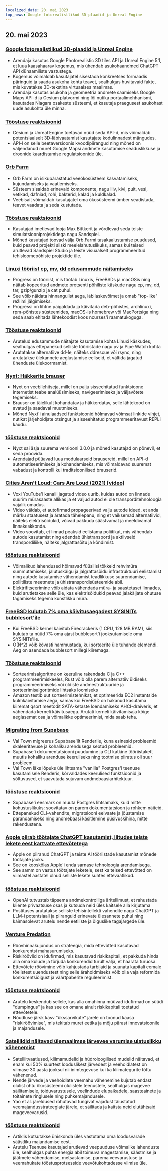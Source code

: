 ```yaml
---
localized_date: 20. mai 2023
top_news: Google fotorealistlikud 3D-plaadid ja Unreal Engine
---
```


## 20. mai 2023

### [Google fotorealistlikud 3D-plaadid ja Unreal Engine](https://nilsbakker.nl/portfolio/3d-tiles/)

- Arendaja kasutas Google Photorealistic 3D tiles API ja Unreal Engine 5.1, et luua kaasahaarav kogemus, mis ühendab asukohaandmed ChatGPT API dünaamiliste vastustega.
- Kogemus võimaldab kasutajatel sisestada konkreetses formaadis päringuid ja saada asukoha kohta teavet, sealhulgas huvitavaid fakte, mis kuvatakse 3D-tekstina virtuaalses maailmas.
- Arendaja kasutas asukoha ja geomeetria andmete saamiseks Google Maps API-d ja Cesium platvormi ning lõi nutika portaalimehhanismi, kasutades Niagara osakeste süsteemi, et kasutaja praegusest asukohast uude asukohta üle minna.

### [Tööstuse reaktsioonid](http://news.ycombinator.com/item?id=36000631)

- Cesium ja Unreal Engine toetavad nüüd seda API-d, mis võimaldab potentsiaalselt 3D-läbivaatamist kasutajate kodulinnadest mängudes.
- API-l on selle beetaversioonis kvoodipiirangud ning mõned on väljendanud muret Google Mapsi andmete kasutamise seaduslikkuse ja droonide kaardistamise regulatsioonide üle.

### [Orb Farm](https://orb.farm/)

- Orb Farm on isikupärastatud veeökosüsteem kasvatamiseks, kujundamiseks ja vaatlemiseks.
- Süsteem sisaldab erinevaid komponente, nagu liiv, kivi, puit, vesi, vetikad, dafniad, rohi, bakterid, kalad ja kuldkalad.
- Veebisait võimaldab kasutajatel oma ökosüsteemi ümber seadistada, teavet vaadata ja seda kustutada.

### [Tööstuse reaktsioonid](http://news.ycombinator.com/item?id=35999835)

- Kasutajad imetlevad looja Max Bittkerit ja võrdlevad seda teiste simulatsiooniprojektidega nagu Sandspiel.
- Mõned kasutajad toovad välja Orb.Farmi tasakaalustamise puudused, kuid peavad projekti siiski meelelahutuslikuks, samas kui teised arutlevad Sandspiel Studio ja teiste visuaalselt programmeeritud tehisloomepõhiste projektide üle.

### [Linuxi tööriist cp, mv, dd edusammude näitamiseks](https://github.com/Xfennec/progress)

- Progress on tööriist, mis töötab Linuxis, FreeBSDs ja macOSis ning näitab kopeeritud andmete protsenti põhiliste käskude nagu cp, mv, dd, tar, gzip/gunzip ja cat puhul.
- See võib näidata hinnangulist aega, läbilaskevõimet ja omab "top-like" režiimi jälgimiseks.
- Progressi on lihtne paigaldada ja käivitada deb-põhistes, archlinuxi, rpm-põhistes süsteemides, macOS-is homebrew või MacPortsiga ning seda saab ehitada lähtekoodist koos ncurses'i raamatukoguga.

### [Tööstuse reaktsioonid](http://news.ycombinator.com/item?id=36000407)

- Arutelud edusammude näitajate kasutamise kohta Linuxi käskudes, sealhulgas ettepanekud selliste tööriistade nagu pv ja Pipe Watch kohta
- Arutatakse alternatiive dd-le, näiteks ddrescue või rsync, ning arutatakse ülekannete aeglustamise eeliseid, et vältida jagatud ühenduste ülekoormamist.

### [Nyxt: Häkkerite brauser](https://nyxt.atlas.engineer/)

- Nyxt on veebilehitseja, millel on palju sisseehitatud funktsioone internetist teabe analüüsimiseks, navigeerimiseks ja väljavõtete tegemiseks.
- Brauser on täielikult kohandatav ja häkkerdatav, selle lähtekood on avatud ja saadaval muutmiseks.
- Mõned Nyxt'i ainulaadsed funktsioonid hõlmavad võimsat linkide vihjet, nutikat järjehoidjate otsingut ja sisseehitatud programmeeritavust REPLi kaudu.

### [tööstuse reaktsioonid](http://news.ycombinator.com/item?id=36006423)

- Nyxt sai äsja suurema versiooni 3.0.0 ja mõned kasutajad on põnevil, et seda proovida.
- Arendajad püüavad luua modulaarseid brausereid, millel on API-d automatiseerimiseks ja kohandamiseks, mis võimaldavad suuremat vabadust ja kontrolli kui traditsioonilised brauserid.

### [Cities Aren't Loud: Cars Are Loud (2021) [video]](https://www.youtube.com/watch?v=CTV-wwszGw8)

- Voxi YouTube'i kanalil jagatud video uurib, kuidas autod on linnade suurim mürasaaste allikas ja et valjud autod ei ole transporditehnoloogia vajalik omadus.
- Video väidab, et autofirmad propageerivad valju autode ideed, et anda märku staatusest ja äratada tähelepanu, ning et vaiksemad alternatiivid, näiteks elektrisõidukid, võivad pakkuda säästvamat ja meeldivamat linnakeskkonda.
- Video soovitab, et linnad peaksid eelistama poliitikat, mis vähendab autode kasutamist ning edendab ühistransporti ja aktiivseid transpordiliike, näiteks jalgrattasõitu ja kõndimist.

### [tööstuse reaktsioonid](http://news.ycombinator.com/item?id=35999950)

- Võimalikud lahendused hõlmavad füüsilisi tõkkeid rehvimüra summutamiseks, jalutuskäigu ja jalgrattasõidu infrastruktuuri eelistamist ning autode kasutamise vähendamist teadlikkuse suurendamise, poliitiliste meetmete ja ühistranspordisüsteemide abil.
- Elektrifitseerimine võib aidata vähendada müra- ja saastetaset linnades, kuid arutletakse selle üle, kas elektrisõidukid peavad jalakäijate ohutuse tagamiseks tegema kunstlikku müra.

### [FreeBSD kulutab 7% oma käivitusaegadest SYSINITs bubblesort'ile](https://twitter.com/cperciva/status/1659558311920914432)

- Kui FreeBSD kernel käivitub Firecrackeris (1 CPU, 128 MB RAM), siis kulutab ta nüüd 7% oma ajast bubblesort'i jooksutamisele oma SYSINITs'ile.
- O(N^2) võib kõvasti hammustada, kui sorteerite üle tuhande elemendi. Aeg on asendada bubblesort millegi kiiremaga.

### [Tööstuse reaktsioonid](http://news.ycombinator.com/item?id=36002574)

- Sorteerimisalgoritme on keeruline rakendada C ja C++ programmeerimiskeeles, Rust võib olla parem alternatiiv üldiseks programmeerimiseks või üldiste andmestruktuuride ja sorteerimisalgoritmide lihtsaks loomiseks
- Amazon testib uut sorteerimistehnikat, et optimeerida EC2 instantside külmkäivitamise aega, samas kui FreeBSD on hakanud kasutama kiiremat qsort meetodit SATA-ketaste loendamiseks AHCI-draiveris, et vähendada kerneli käivitusaega. Arutati kerneli käivitamisaja kõige aeglasemat osa ja võimalikke optimeerimisi, mida saab teha.

### [Migrating from Supabase](https://blog.val.town/blog/migrating-from-supabase)

- Val Town migreerus Supabase'ilt Renderile, kuna esinesid probleemid skaleeritavuse ja kohaliku arendusega seotud probleemid.
- Supabase'i dokumentatsiooni puudumine ja CLI katkine tööriistakett muutis kohaliku arenduse keeruliseks ning tootmise piiratus oli suur probleem.
- Val Town läks lõpuks üle lihtsama "vanilla" Postgres'i teenuse kasutamisele Renderis, kõrvaldades keerulised funktsioonid ja sõltuvused, et saavutada sujuvam andmebaasiarhitektuur.

### [tööstuse reaktsioonid](http://news.ycombinator.com/item?id=36004925)

- Supabase'i eesmärk on muuta Postgres lihtsamaks, kuid mitte kohustuslikuks; soovitatav on parem dokumentatsioon ja rohkem näiteid.
- Ettepanekud CLI-vahendite, migratsiooni eelvaate ja jõustamise parandamiseks ning andmebaasi käsitlemine püsivuskihina, mitte rakendustena.

### [Apple piirab töötajate ChatGPT kasutamist, liitudes teiste lekete eest kartvate ettevõtetega](https://www.wsj.com/articles/apple-restricts-use-of-chatgpt-joining-other-companies-wary-of-leaks-d44d7d34)

- Apple on piiranud ChatGPT ja teiste AI tööriistade kasutamist mõnede töötajate jaoks.
- See on kooskõlas Apple'i enda sarnase tehnoloogia arendamisega.
- See samm on vastus töötajate leketele, sest ka teised ettevõtted on viimastel aastatel olnud selliste lekete suhtes ettevaatlikud.

### [tööstuse reaktsioonid](http://news.ycombinator.com/item?id=36000079)

- OpenAI tutvustab täpsema andmekontrolliga äritellimust, et rahustada kliente privaatsuse osas ja kutsuda neid üles kaitsele alla kirjutama
- Postituses arutatakse selliste tehisintellekti vahendite nagu ChatGPT ja LLM-i potentsiaali ja piiranguid erinevate ülesannete puhul ning käimasolevat arutelu nende eetiliste ja õiguslike tagajärgede üle.

### [Venture Predation](https://papers.ssrn.com/sol3/papers.cfm?abstract_id=4437360)

- Röövhinnakujundus on strateegia, mida ettevõtted kasutavad konkurentsi mahasurumiseks.
- Riskiröövlid on idufirmad, mis kasutavad riskikapitali, et pakkuda hinda alla oma kulude ja tõrjuda konkurendid turult välja, et haarata turuosa.
- Ettevõtete röövimine võib kahjustada tarbijaid ja suunata kapitali eemale tõelistest uuendustest ning selle ärahoidmiseks võib olla vaja reformida konkurentsiõigust ja väärtpaberite reguleerimist.

### [tööstuse reaktsioonid](http://news.ycombinator.com/item?id=36003096)

- Arutelu keskendub sellele, kas alla omahinna müüvad idufirmad on süüdi "dumpingus" ja kas see on omane ainult riskikapitali toetatud ettevõtetele.
- Nõudluse järsk kasv "ükssarvikute" järele on toonud kaasa "riskiröövimise", mis tekitab muret eetika ja mõju pärast innovatsioonile ja majandusele.

### [Satelliidid näitavad ülemaailmse järvevee varumise ulatuslikku vähenemist](https://www.science.org/doi/10.1126/science.abo2812)

- Satelliitvaatlused, kliimamudelid ja hüdroloogilised mudelid näitavad, et enam kui 50% suurtest looduslikest järvedest ja veehoidlatest on viimase 30 aasta jooksul nii inimtegevuse kui ka kliimategurite tõttu vähenenud.
- Nende järvede ja veehoidlate veemahu vähenemine kujutab endast olulist ohtu ökosüsteemi olulistele teenustele, sealhulgas magevee säilitamisele, toiduvarustusele, veelindude elupaikadele, saasteainete ja toitainete ringlusele ning puhkemajandusele.
- Yao et al. järeldused rõhutavad tungivat vajadust täiustatud veemajandusstrateegiate järele, et säilitada ja kaitsta neid elutähtsaid mageveevarusid.

### [tööstuse reaktsioonid](http://news.ycombinator.com/item?id=35999438)

- Artiklis kutsutakse ühiskonda üles vastutama oma loodusvarade säästliku majandamise eest.
- Arutelu Teenuse kasutajad arutlevad veepuuduse võimalike lahenduste üle, sealhulgas puhta energia abil toimuva magestamise, säästmise ja jäätmete vähendamise, metsastamise, parema veevarustuse ja veemahukate tööstusprotsesside veevõtukohtadesse viimise üle.
